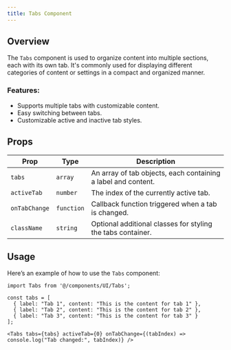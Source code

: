 ```yaml
---
title: Tabs Component
---
```


## Overview

The `Tabs` component is used to organize content into multiple sections, each with its own tab. It's commonly used for displaying different categories of content or settings in a compact and organized manner.

### Features:
- Supports multiple tabs with customizable content.
- Easy switching between tabs.
- Customizable active and inactive tab styles.

## Props

| Prop        | Type       | Description                                                         |
| ----------- | ---------- | ------------------------------------------------------------------- |
| `tabs`      | `array`    | An array of tab objects, each containing a label and content.        |
| `activeTab` | `number`   | The index of the currently active tab.                              |
| `onTabChange` | `function` | Callback function triggered when a tab is changed.                 |
| `className` | `string`   | Optional additional classes for styling the tabs container.          |

## Usage

Here’s an example of how to use the `Tabs` component:

```tsx
import Tabs from '@/components/UI/Tabs';

const tabs = [
  { label: "Tab 1", content: "This is the content for tab 1" },
  { label: "Tab 2", content: "This is the content for tab 2" },
  { label: "Tab 3", content: "This is the content for tab 3" }
];

<Tabs tabs={tabs} activeTab={0} onTabChange={(tabIndex) => console.log("Tab changed:", tabIndex)} />
